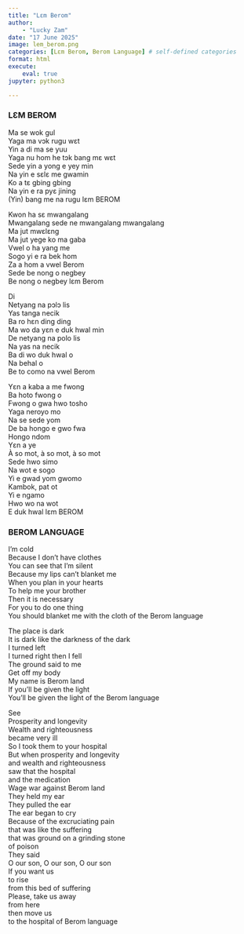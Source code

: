 ```yaml
---
title: "Lɛm Berom"
author: 
    - "Lucky Zam"
date: "17 June 2025"
image: lem_berom.png
categories: [Lɛm Berom, Berom Language] # self-defined categories
format: html
execute:
    eval: true
jupyter: python3

---
```


:::: {.panel-tabset}

### LƐM BEROM    
Ma se wok gul<br>
Yaga ma vɔk rugu wɛt<br>
Yin a di ma se yuu<br>
Yaga nu hom he tɔk bang mɛ wɛt<br>
Sede yin a yong e yey min<br>
Na yin e sɛlɛ me gwamin<br>
Ko a tɛ gbing gbing<br>
Na yin e ra pyɛ jining<br>
(Yin) bang me na rugu lɛm BEROM<br>



Kwon ha sɛ mwangalang<br>
Mwangalang sede ne mwangalang mwangalang<br>
Ma jut mwɛlɛng<br>
Ma jut yege ko ma gaba<br>
Vwel o ha yang me<br>
Sogo yi e ra bek hom<br>
Za a hom a vwel Berom<br>
Sede be nong o negbey<br>
Be nong o negbey lɛm Berom<br>



Di<br>
Netyang na pɔlɔ lis<br>
Yas tanga necik<br>
Ba ro hɛn ding ding<br>
Ma wo da yɛn e duk hwal min<br>
De netyang na polo lis<br>
Na yas na necik<br>
Ba di wo duk hwal o<br>
Na behal o<br>
Be to como na vwel Berom<br>


Yɛn a kaba a me fwong<br>
Ba hoto fwong o<br>
Fwong o gwa hwo tosho<br>
Yaga neroyo mo<br>
Na se sede yom<br>
De ba hongo e gwo fwa<br>
Hongo ndom<br>
Yɛn a ye<br>
À so mot, à so mot, à so mot<br>
Sede hwo simo<br>
Na wot e sogo<br>
Yi e gwad yom gwomo<br>
Kambok, pat ot<br>
Yi e ngamo<br>
Hwo wo na wot<br>
E duk hwal lɛm BEROM<br>


### BEROM LANGUAGE   
I'm cold<br>
Because I don't have clothes<br>
You can see that I'm silent<br>
Because my lips can't blanket me<br>
When you plan in your hearts<br>
To help me your brother<br>
Then it is necessary<br>
For you to do one thing<br>
You should blanket me with the cloth of the Berom language<br>

The place is dark<br>
It is dark like the darkness of the dark<br>
I turned left<br>
I turned right then I fell<br>
The ground said to me<br>
Get off my body<br>
My name is Berom land<br>
If you'll be given the light<br>
You'll be given the light of the Berom language<br>

See<br>
Prosperity and longevity<br>
Wealth and righteousness<br>
became very ill<br>
So I took them to your hospital<br>
But when prosperity and longevity<br>
and wealth and righteousness<br>
saw that the hospital<br>
and the medication<br>
Wage war against Berom land<br>
They held my ear<br>
They pulled the ear<br>
The ear began to cry<br>
Because of the excruciating pain<br>
that was like the suffering<br>
that was ground on a grinding stone<br>
of poison<br>
They said<br>
O our son, O our son, O our son<br>
If you want us<br>
to rise<br>
from this bed of suffering<br>
Please, take us away<br>
from here<br>
then move us<br>
to the hospital of Berom language<br>
::::


